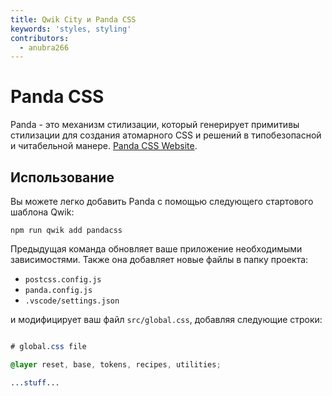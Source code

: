 ```yaml
---
title: Qwik City и Panda CSS
keywords: 'styles, styling'
contributors:
  - anubra266
---
```


# Panda CSS

Panda - это механизм стилизации, который генерирует примитивы стилизации для создания атомарного CSS и решений в типобезопасной и читабельной манере. [Panda CSS Website](https://panda-css.com/).

## Использование

Вы можете легко добавить Panda с помощью следующего стартового шаблона Qwik:

```shell
npm run qwik add pandacss
```

Предыдущая команда обновляет ваше приложение необходимыми зависимостями. Также она добавляет новые файлы в папку проекта:

- `postcss.config.js`
- `panda.config.js`
- `.vscode/settings.json`

и модифицирует ваш файл `src/global.css`, добавляя следующие строки:

```css title="src/global.css"

# global.css file

@layer reset, base, tokens, recipes, utilities;

...stuff...

```

